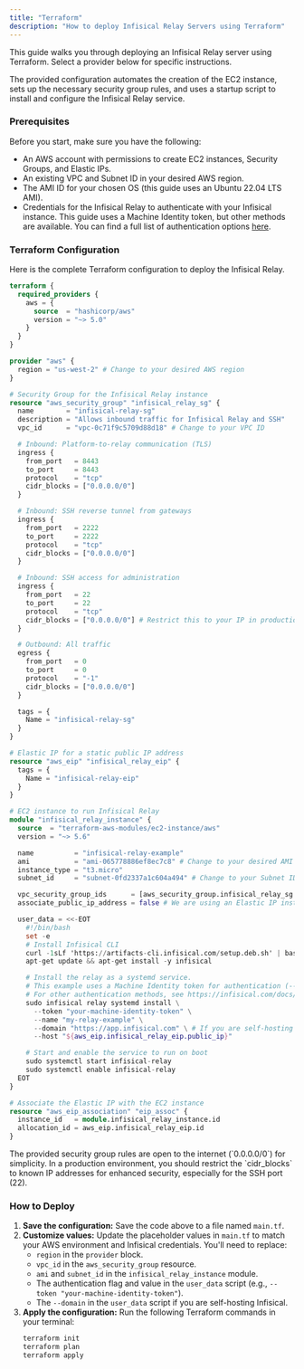 ```yaml
---
title: "Terraform"
description: "How to deploy Infisical Relay Servers using Terraform"
---
```


This guide walks you through deploying an Infisical Relay server using Terraform. Select a provider below for specific instructions.

<Tabs>
<Tab title="AWS EC2">
The provided configuration automates the creation of the EC2 instance, sets up the necessary security group rules, and uses a startup script to install and configure the Infisical Relay service.

### Prerequisites

Before you start, make sure you have the following:
- An AWS account with permissions to create EC2 instances, Security Groups, and Elastic IPs.
- An existing VPC and Subnet ID in your desired AWS region.
- The AMI ID for your chosen OS (this guide uses an Ubuntu 22.04 LTS AMI).
- Credentials for the Infisical Relay to authenticate with your Infisical instance. This guide uses a Machine Identity token, but other methods are available. You can find a full list of authentication options [here](/cli/commands/relay#available-authentication-methods).

### Terraform Configuration

Here is the complete Terraform configuration to deploy the Infisical Relay.

```terraform
terraform {
  required_providers {
    aws = {
      source  = "hashicorp/aws"
      version = "~> 5.0"
    }
  }
}

provider "aws" {
  region = "us-west-2" # Change to your desired AWS region
}

# Security Group for the Infisical Relay instance
resource "aws_security_group" "infisical_relay_sg" {
  name        = "infisical-relay-sg"
  description = "Allows inbound traffic for Infisical Relay and SSH"
  vpc_id      = "vpc-0c71f9c5709d88d18" # Change to your VPC ID

  # Inbound: Platform-to-relay communication (TLS)
  ingress {
    from_port   = 8443
    to_port     = 8443
    protocol    = "tcp"
    cidr_blocks = ["0.0.0.0/0"]
  }

  # Inbound: SSH reverse tunnel from gateways
  ingress {
    from_port   = 2222
    to_port     = 2222
    protocol    = "tcp"
    cidr_blocks = ["0.0.0.0/0"]
  }

  # Inbound: SSH access for administration
  ingress {
    from_port   = 22
    to_port     = 22
    protocol    = "tcp"
    cidr_blocks = ["0.0.0.0/0"] # Restrict this to your IP in production
  }

  # Outbound: All traffic
  egress {
    from_port   = 0
    to_port     = 0
    protocol    = "-1"
    cidr_blocks = ["0.0.0.0/0"]
  }

  tags = {
    Name = "infisical-relay-sg"
  }
}

# Elastic IP for a static public IP address
resource "aws_eip" "infisical_relay_eip" {
  tags = {
    Name = "infisical-relay-eip"
  }
}

# EC2 instance to run Infisical Relay
module "infisical_relay_instance" {
  source  = "terraform-aws-modules/ec2-instance/aws"
  version = "~> 5.6"

  name          = "infisical-relay-example"
  ami           = "ami-065778886ef8ec7c8" # Change to your desired AMI ID
  instance_type = "t3.micro"
  subnet_id     = "subnet-0fd2337a1c604a494" # Change to your Subnet ID

  vpc_security_group_ids      = [aws_security_group.infisical_relay_sg.id]
  associate_public_ip_address = false # We are using an Elastic IP instead

  user_data = <<-EOT
    #!/bin/bash
    set -e
    # Install Infisical CLI
    curl -1sLf 'https://artifacts-cli.infisical.com/setup.deb.sh' | bash
    apt-get update && apt-get install -y infisical

    # Install the relay as a systemd service.
    # This example uses a Machine Identity token for authentication (--token).
    # For other authentication methods, see https://infisical.com/docs/cli/commands/relay#available-authentication-methods
    sudo infisical relay systemd install \
      --token "your-machine-identity-token" \
      --name "my-relay-example" \
      --domain "https://app.infisical.com" \ # If you are self-hosting Infisical, change this to your instance's domain
      --host "${aws_eip.infisical_relay_eip.public_ip}"

    # Start and enable the service to run on boot
    sudo systemctl start infisical-relay
    sudo systemctl enable infisical-relay
  EOT
}

# Associate the Elastic IP with the EC2 instance
resource "aws_eip_association" "eip_assoc" {
  instance_id   = module.infisical_relay_instance.id
  allocation_id = aws_eip.infisical_relay_eip.id
}
```

<Warning>
The provided security group rules are open to the internet (`0.0.0.0/0`) for simplicity. In a production environment, you should restrict the `cidr_blocks` to known IP addresses for enhanced security, especially for the SSH port (22).
</Warning>

### How to Deploy

1.  **Save the configuration:** Save the code above to a file named `main.tf`.
2.  **Customize values:** Update the placeholder values in `main.tf` to match your AWS environment and Infisical credentials. You'll need to replace:
    - `region` in the `provider` block.
    - `vpc_id` in the `aws_security_group` resource.
    - `ami` and `subnet_id` in the `infisical_relay_instance` module.
    - The authentication flag and value in the `user_data` script (e.g., `--token "your-machine-identity-token"`).
    - The `--domain` in the `user_data` script if you are self-hosting Infisical.
3.  **Apply the configuration:** Run the following Terraform commands in your terminal:
    ```bash
    terraform init
    terraform plan
    terraform apply
    ```
</Tab>
</Tabs>
